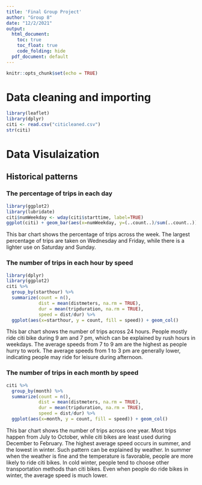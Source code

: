 ```yaml
---
title: 'Final Group Project'
author: "Group 8"
date: "12/2/2021"
output:
  html_document: 
    toc: true
    toc_float: true
    code_folding: hide 
  pdf_document: default
---
```


```r
knitr::opts_chunk$set(echo = TRUE)
```

# Data cleaning and importing
```r
library(leaflet)
library(dplyr)
citi <- read.csv("citicleaned.csv")
str(citi)
```

# Data Visulaization

## Historical patterns

### The percentage of trips in each day
```r
library(ggplot2)
library(lubridate)
citi$numWeekday <- wday(citi$starttime, label=TRUE)
ggplot(citi) + geom_bar(aes(x=numWeekday, y=(..count..)/sum(..count..)), fill="lavender") + theme_bw() + ylab("")
```

This bar chart shows the percentage of trips across the week. The largest percentage of trips are taken on Wednesday and Friday, while there is a lighter use on Saturday and Sunday.

### The number of trips in each hour by speed
```r
library(dplyr)
library(ggplot2)
citi %>%
  group_by(starthour) %>%
  summarize(count = n(),
            dist = mean(distmeters, na.rm = TRUE),
            dur = mean(tripduration, na.rm = TRUE),
            speed = dist/dur) %>%
  ggplot(aes(x=starthour, y = count, fill = speed)) + geom_col()
```

This bar chart shows the number of trips across 24 hours. People mostly ride citi bike during 9 am and 7 pm, which can be explained by rush hours in weekdays. The average speeds from 7 to 9 am are the highest as people hurry to work. The average speeds from 1 to 3 pm are generally lower, indicating people may ride for leisure during afternoon.

### The number of trips in each month by speed
```r
citi %>%
  group_by(month) %>%
  summarize(count = n(),
            dist = mean(distmeters, na.rm = TRUE),
            dur = mean(tripduration, na.rm = TRUE),
            speed = dist/dur) %>%
  ggplot(aes(x=month, y = count, fill = speed)) + geom_col()
```

This bar chart shows the number of trips across one year. Most trips happen from July to October, while citi bikes are least used during December to February. The highest average speed occurs in summer, and the lowest in winter. Such pattern can be explained by weather. In summer when the weather is fine and the temperature is favorable, people are more likely to ride citi bikes. In cold winter, people tend to choose other transportation methods than citi bikes. Even when people do ride bikes in winter, the average speed is much lower.

